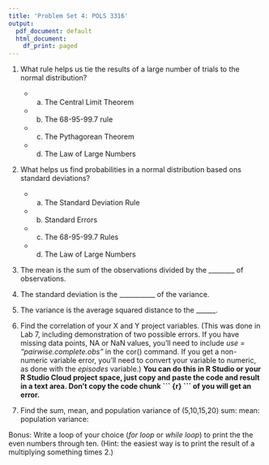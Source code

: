 ```yaml
---
title: 'Problem Set 4: POLS 3316'
output:
  pdf_document: default
  html_document:
    df_print: paged
---
```


1. What rule helps us tie the results of a large number of trials to the normal distribution?
 
    + a. The Central Limit Theorem
    +  b. The 68-95-99.7 rule
    +  c. The Pythagorean Theorem
    +  d. The Law of Large Numbers
  
2. What helps us find probabilities in a normal distribution based ons standard deviations?
  
    + a. The Standard Deviation Rule    
    +  b. Standard Errors
    +  c. The 68-95-99.7 Rules
    +  d. The Law of Large Numbers
  
3. The mean is the sum of the observations divided by the ________ of observations.

4. The standard deviation is the ___________ of the variance.

5. The variance is the average squared distance to the ______.

 6. Find the correlation of your X and Y project variables. (This was done in Lab 7, including demonstration of two possible errors. If you have missing data points, NA or NaN values, you'll need to include *use = "pairwise.complete.obs"* in the cor() command. If you get a non-numeric variable error, you'll need to convert your variable to numeric, as done with the *episodes* variable.) **You can do this in R Studio or your R Studio Cloud project space, just copy and paste the code and result in a text area. Don't copy the code chunk \`\`\` {r}  \`\`\` of you will get an error.**
 

7. Find the sum, mean, and population variance of (5,10,15,20)
     sum:
     mean:
     population variance:


Bonus: Write a loop of your choice (*for loop* or *while loop*) to print the the even numbers through ten. (Hint: the easiest way is to print the result of a multiplying something times 2.)


```r


```




